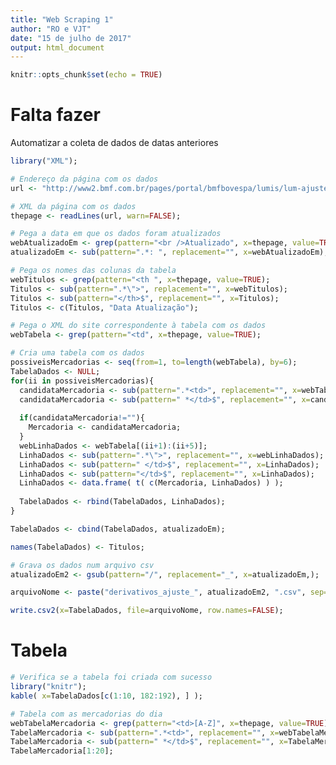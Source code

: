 ```yaml
---
title: "Web Scraping 1"
author: "RO e VJT"
date: "15 de julho de 2017"
output: html_document
---
```


```r
knitr::opts_chunk$set(echo = TRUE)
```

# Falta fazer

Automatizar a coleta de dados de datas anteriores

[comment]: # (http://www.bmfbovespa.com.br/pt_br/servicos/market-data/historico/mercado-de-derivativos/ajustes-do-pregao/)

```r
library("XML");

# Endereço da página com os dados
url <- "http://www2.bmf.com.br/pages/portal/bmfbovespa/lumis/lum-ajustes-do-pregao-ptBR.asp";

# XML da página com os dados
thepage <- readLines(url, warn=FALSE);
```

```r
# Pega a data em que os dados foram atualizados
webAtualizadoEm <- grep(pattern="<br />Atualizado", x=thepage, value=TRUE);
atualizadoEm <- sub(pattern=".*: ", replacement="", x=webAtualizadoEm);
```

```r
# Pega os nomes das colunas da tabela
webTitulos <- grep(pattern="<th ", x=thepage, value=TRUE);
Titulos <- sub(pattern=".*\">", replacement="", x=webTitulos);
Titulos <- sub(pattern="</th>$", replacement="", x=Titulos);
Titulos <- c(Titulos, "Data Atualização");
```

```r
# Pega o XML do site correspondente à tabela com os dados
webTabela <- grep(pattern="<td", x=thepage, value=TRUE);

# Cria uma tabela com os dados
possiveisMercadorias <- seq(from=1, to=length(webTabela), by=6);
TabelaDados <- NULL;
for(ii in possiveisMercadorias){
  candidataMercadoria <- sub(pattern=".*<td>", replacement="", x=webTabela[ii]);
  candidataMercadoria <- sub(pattern=" *</td>$", replacement="", x=candidataMercadoria);
  
  if(candidataMercadoria!=""){
    Mercadoria <- candidataMercadoria;
  }
  webLinhaDados <- webTabela[(ii+1):(ii+5)];
  LinhaDados <- sub(pattern=".*\">", replacement="", x=webLinhaDados);
  LinhaDados <- sub(pattern=" </td>$", replacement="", x=LinhaDados);
  LinhaDados <- sub(pattern="</td>$", replacement="", x=LinhaDados);
  LinhaDados <- data.frame( t( c(Mercadoria, LinhaDados) ) );
  
  TabelaDados <- rbind(TabelaDados, LinhaDados);
}

TabelaDados <- cbind(TabelaDados, atualizadoEm);

names(TabelaDados) <- Titulos;
```

```r
# Grava os dados num arquivo csv
atualizadoEm2 <- gsub(pattern="/", replacement="_", x=atualizadoEm,);

arquivoNome <- paste("derivativos_ajuste_", atualizadoEm2, ".csv", sep="");

write.csv2(x=TabelaDados, file=arquivoNome, row.names=FALSE);
```

# Tabela

```r
# Verifica se a tabela foi criada com sucesso
library("knitr");
kable( x=TabelaDados[c(1:10, 182:192), ] );
```



```r
# Tabela com as mercadorias do dia
webTabelaMercadoria <- grep(pattern="<td>[A-Z]", x=thepage, value=TRUE);
TabelaMercadoria <- sub(pattern=".*<td>", replacement="", x=webTabelaMercadoria);
TabelaMercadoria <- sub(pattern=" *</td>$", replacement="", x=TabelaMercadoria);
TabelaMercadoria[1:20];
```
